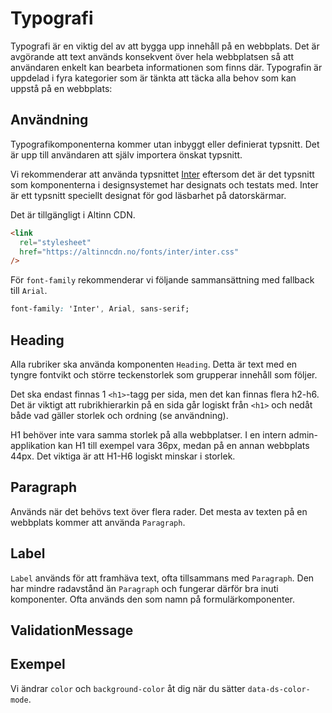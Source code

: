 

<Meta of={typographyStories} />

# Typografi

Typografi är en viktig del av att bygga upp innehåll på en webbplats. Det är avgörande att text används konsekvent över hela webbplatsen så att användaren enkelt kan bearbeta informationen som finns där. Typografin är uppdelad i fyra kategorier som är tänkta att täcka alla behov som kan uppstå på en webbplats:

## Användning

Typografikomponenterna kommer utan inbyggt eller definierat typsnitt. Det är upp till användaren att själv importera önskat typsnitt.

Vi rekommenderar att använda typsnittet [Inter](https://rsms.me/inter/) eftersom det är det typsnitt som komponenterna i designsystemet har designats och testats med. Inter är ett typsnitt speciellt designat för god läsbarhet på datorskärmar.

Det är tillgängligt i Altinn CDN.

```html
<link
  rel="stylesheet"
  href="https://altinncdn.no/fonts/inter/inter.css"
/>
```

För `font-family` rekommenderar vi följande sammansättning med fallback till `Arial`.

```css
font-family: 'Inter', Arial, sans-serif;
```

## Heading

Alla rubriker ska använda komponenten `Heading`. Detta är text med en tyngre fontvikt och större teckenstorlek som grupperar innehåll som följer.

Det ska endast finnas 1 `<h1>`-tagg per sida, men det kan finnas flera h2-h6. Det är viktigt att rubrikhierarkin på en sida går logiskt från `<h1>` och nedåt både vad gäller storlek och ordning (se användning).

H1 behöver inte vara samma storlek på alla webbplatser. I en intern admin-applikation kan H1 till exempel vara 36px, medan på en annan webbplats 44px. Det viktiga är att H1-H6 logiskt minskar i storlek.

<Canvas of={HeadingStories.Preview} />
<Controls of={HeadingStories.Preview} />

## Paragraph

Används när det behövs text över flera rader. Det mesta av texten på en webbplats kommer att använda `Paragraph`.

<Canvas of={ParagraphStories.Preview} />
<Controls of={ParagraphStories.Preview} />

## Label

`Label` används för att framhäva text, ofta tillsammans med `Paragraph`. Den har mindre radavstånd än `Paragraph` och fungerar därför bra inuti komponenter. Ofta används den som namn på formulärkomponenter.

<Canvas of={LabelStories.Preview} />
<Controls of={LabelStories.Preview} />

## ValidationMessage

<Canvas of={ValidationMessageStories.Preview} />
<Controls of={ValidationMessageStories.Preview} />

## Exempel

<Canvas of={typographyStories.ExempelText} />

Vi ändrar `color` och `background-color` åt dig när du sätter `data-ds-color-mode`.

<Canvas of={typographyStories.ExempleTextDark} />
